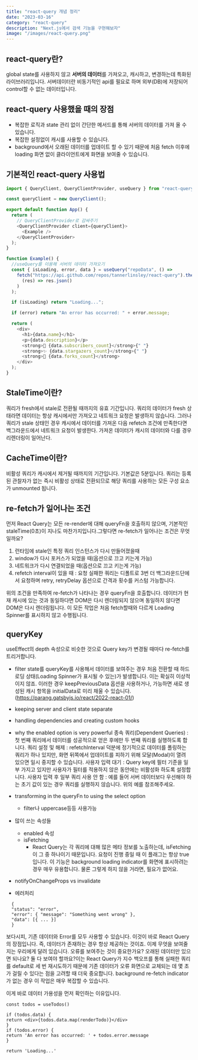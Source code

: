 ```yaml
---
title: "react-query 개념 정리"
date: "2023-03-16"
category: "react-query"
description: "Next.js에서 검색 기능을 구현해보자"
image: "/images/react-query.png"
---
```


## react-query란?

global state를 사용하지 않고 **서버의 데이터**를 가져오고, 캐시하고, 변경하는데 특화된 라이브러리입니다.
서버데이터란 비동기적인 api를 필요로 하며 외부(DB)에 저장되어 control할 수 없는 데이터입니다.

## react-query 사용했을 때의 장점

- 복잡한 로직과 state 관리 없이 간단한 메서드를 통해 서버의 데이터를 가져 올 수 있습니다.
- 복잡한 설정없이 캐시를 사용할 수 있습니다.
- background에서 오래된 데이터를 업데이트 할 수 있기 때문에 처음 fetch 이후에 loading 화면 없이 클라이언트에게 화면을 보여줄 수 있습니다.

## 기본적인 react-query 사용법

```javascript
import { QueryClient, QueryClientProvider, useQuery } from "react-query";

const queryClient = new QueryClient();

export default function App() {
  return (
    // QueryClientProvider로 감싸주기
    <QueryClientProvider client={queryClient}>
      <Example />
    </QueryClientProvider>
  );
}

function Example() {
  //useQuery를 이용해 서버의 데이터 가져오기
  const { isLoading, error, data } = useQuery("repoData", () =>
    fetch("https://api.github.com/repos/tannerlinsley/react-query").then(
      (res) => res.json()
    )
  );

  if (isLoading) return "Loading...";

  if (error) return "An error has occurred: " + error.message;

  return (
    <div>
      <h1>{data.name}</h1>
      <p>{data.description}</p>
      <strong>👀 {data.subscribers_count}</strong>{" "}
      <strong>✨ {data.stargazers_count}</strong>{" "}
      <strong>🍴 {data.forks_count}</strong>
    </div>
  );
}
```

## StaleTime이란?

쿼리가 fresh에서 stale로 전환될 때까지의 유효 기간입니다. 쿼리의 데이터가 fresh 상태라면 데이터는 항상 캐시에서만 가져오고 네트워크 요청은 발생하지 않습니다. 그러나 쿼리가 stale 상태인 경우 캐시에서 데이터를 가져온 다음 refetch 조건에 만족한다면 백그라운드에서 네트워크 요청이 발생한다. 가져온 데이터가 캐시의 데이터와 다를 경우 리렌더링이 일어난다.

## CacheTime이란?

비활성 쿼리가 캐시에서 제거될 때까지의 기간입니다. 기본값은 5분입니다. 쿼리는 등록된 관찰자가 없는 즉시 비활성 상태로 전환되므로 해당 쿼리를 사용하는 모든 구성 요소가 unmounted 됩니다.

## re-fetch가 일어나는 조건

먼저 React Query는 모든 re-render에 대해 queryFn을 호출하지 않으며, 기본적인 staleTime(0초)이 지나도 마찬가지입니다.그렇다면 re-fetch가 일어나는 조건은 무엇일까요?

1. 런타임에 stale인 특정 쿼리 인스턴스가 다시 만들어졌을때
2. window가 다시 포커스가 되었을 때(옵션으로 끄고 키는게 가능)
3. 네트워크가 다시 연결되었을 때(옵션으로 끄고 키는게 가능)
4. refetch interval이 있을 때 : 요청 실패한 쿼리는 디폴트로 3번 더 백그라운드단에서 요청하며 retry, retryDelay 옵션으로 간격과 횟수를 커스텀 가능합니다.

위의 조건을 만족하여 re-fetch가 나타나는 경우 queryFn을 호출합니다. 데이터가 현재 캐시에 있는 것과 동일하다면 DOM은 다시 렌더링되지 않으며 동일하지 않다면 DOM은 다시 렌더링됩니다.
이 모든 작업은 처음 fetch할때와 다르게 Loading Spinner를 표시하지 않고 수행됩니다.

## queryKey

useEffect의 depth 속성으로 비슷한 것으로 Query key가 변경될 때마다 re-fetch를 트리거합니다.

- filter state를 queryKey를 사용해서 데이터를 보여주는 경우 처음 전환할 때 하드 로딩 상태(Loading Spinner가 표시될 수 있는)가 발생합니다. 이는 확실히 이상적이지 않죠. 이러한 경우 keepPreviousData 옵션을 사용하거나, 가능하면 새로 생성된 캐시 항목을 initialData로 미리 채울 수 있습니다. (https://parang.gatsbyjs.io/react/2022-react-01/)

- keeping server and client state separate

- handling dependencies and creating custom hooks
- why the enabled option is very powerful
  종속 쿼리(Dependent Queries) : 첫 번째 쿼리에서 데이터를 성공적으로 얻은 후에만 두 번째 쿼리를 실행하도록 합니다.
  쿼리 설정 및 해제 : refetchInterval 덕분에 정기적으로 데이터를 폴링하는 쿼리가 하나 있지만, 화면 뒤쪽에서 업데이트를 피하기 위해 모달(Modal)이 열려 있으면 일시 중지할 수 있습니다.
  사용자 입력 대기 : Query key에 필터 기준을 일부 가지고 있지만 사용자가 필터를 적용하지 않은 동안에는 비활성화 하도록 설정합니다.
  사용자 입력 후 일부 쿼리 사용 안 함 : 예를 들어 서버 데이터보다 우선해야 하는 초기 값이 있는 경우 쿼리를 실행하지 않습니다. 위의 예를 참조해주세요.
- transforming in the queryFn to using the select option

  - filter나 uppercase등등 사용가능

- 많이 쓰는 속성들

  - enabled 속성
  - isFetching
    - React Query는 각 쿼리에 대해 많은 메타 정보를 노출하는데, isFetching이 그 중 하나이기 때문입니다. 요청이 진행 중일 때 이 플래그는 항상 true입니다. 이 기능은 background loading indicator를 화면에 표시하려는 경우 매우 유용합니다. 물론 그렇게 하지 않을 거라면, 필요가 없어요.

- notifyOnChangeProps vs invalidate
- 에러처리

```
  {
  "status": "error",
  "error": { "message": "Something went wrong" },
  "data": [{ ... }]
  }
```

보다시피, 기존 데이터와 Error를 모두 사용할 수 있습니다. 이것이 바로 React Query의 장점입니다. 즉, 데이터가 존재하는 경우 항상 제공하는 것이죠.
이제 무엇을 보여줄 지는 우리에게 달려 있습니다. 오류를 보여주는 것이 중요한가요? 오래된 데이터만 있으면 되나요? 둘 다 보여야 할까요?이는 React Query가 지수 백오프를 통해 실패한 쿼리를 default로 세 번 재시도하기 때문에 기존 데이터가 오류 화면으로 교체되는 데 몇 초가 걸릴 수 있다는 점을 고려할 때 더욱 중요합니다. background re-fetch indicator가 없는 경우 이 작업은 매우 복잡할 수 있습니다.

이게 바로 데이터 가용성을 먼저 확인하는 이유입니다.

```
const todos = useTodos()

if (todos.data) {
return <div>{todos.data.map(renderTodo)}</div>
}
if (todos.error) {
return 'An error has occurred: ' + todos.error.message
}

return 'Loading...'
```
